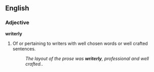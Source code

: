 ==English==

===Adjective===
'''writerly'''

# Of or pertaining to writers with well chosen words or well crafted sentences.
#:'' The layout of the prose was '''writerly''', professional and well crafted.''.